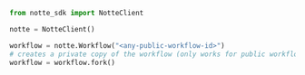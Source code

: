 ```python fork_workflow.py
from notte_sdk import NotteClient

notte = NotteClient()

workflow = notte.Workflow("<any-public-workflow-id>")
# creates a private copy of the workflow (only works for public workflows)
workflow = workflow.fork()
```
